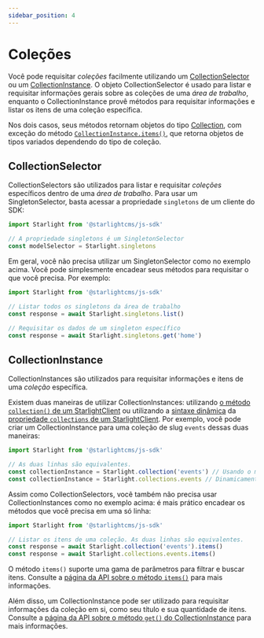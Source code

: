 ```yaml
---
sidebar_position: 4
---
```


# Coleções

Você pode requisitar *coleções* facilmente utilizando um [CollectionSelector](/api/interface/CollectionSelector) ou um
[CollectionInstance](/api/interface/CollectionInstance). O objeto CollectionSelector é usado para listar e requisitar
informações gerais sobre as coleções de uma *área de trabalho*, enquanto o CollectionInstance provê métodos para
requisitar informações e listar os itens de uma coleção específica.

Nos dois casos, seus métodos retornam objetos do tipo [Collection](/api/interface/Collection), com exceção do método
[`CollectionInstance.items()`](/api/interface/CollectionInstance#items), que retorna objetos de tipos variados
dependendo do tipo de coleção.

## CollectionSelector

<APILink to="/api/interface/CollectionSelector"/>

CollectionSelectors são utilizados para listar e requisitar *coleções* específicos
dentro de uma *área de trabalho*. Para usar um SingletonSelector, basta acessar
a propriedade `singletons` de um cliente do SDK:

```js
import Starlight from '@starlightcms/js-sdk'

// A propriedade singletons é um SingletonSelector
const modelSelector = Starlight.singletons
```

Em geral, você não precisa utilizar um SingletonSelector como no exemplo acima. Você pode simplesmente encadear seus
métodos para requisitar o que você precisa. Por exemplo:

```js
import Starlight from '@starlightcms/js-sdk'

// Listar todos os singletons da área de trabalho
const response = await Starlight.singletons.list()

// Requisitar os dados de um singleton específico
const response = await Starlight.singletons.get('home')
```

## CollectionInstance

<APILink to="/api/interface/CollectionInstance"/>

CollectionInstances são utilizados para requisitar informações e itens de uma *coleção* específica.

Existem duas maneiras de utilizar CollectionInstances: utilizando
[o método `collection()` de um StarlightClient](/api/interface/StarlightClient#collection) ou utilizando a
[sintaxe dinâmica](../requests-and-responses#dynamic-syntax) da
[propriedade `collections` de um StarlightClient](/api/interface/StarlightClient#collections). Por exemplo, você pode
criar um CollectionInstance para uma coleção de slug `events` dessas duas maneiras:

```js
import Starlight from '@starlightcms/js-sdk'

// As duas linhas são equivalentes.
const collectionInstance = Starlight.collection('events') // Usando o método `collection()`
const collectionInstance = Starlight.collections.events // Dinamicamente
```

Assim como CollectionSelectors, você também não precisa usar CollectionInstances como no exemplo acima: é mais prático
encadear os métodos que você precisa em uma só linha:

```js
import Starlight from '@starlightcms/js-sdk'

// Listar os itens de uma coleção. As duas linhas são equivalentes.
const response = await Starlight.collection('events').items()
const response = await Starlight.collections.events.items()
```

O método `items()` suporte uma gama de parâmetros para filtrar e buscar itens. Consulte a
[página da API sobre o método `items()`](/api/interface/CollectionInstance#items) para mais informações.

Além disso, um CollectionInstance pode ser utilizado para requisitar informações da coleção em si, como seu título e sua
quantidade de itens. Consulte a
[página da API sobre o método `get()` do CollectionInstance](/api/interface/CollectionInstance#get) para mais informações.
